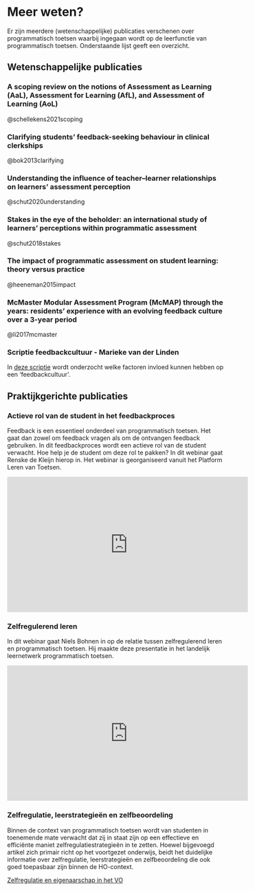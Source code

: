 # Meer weten? 
Er zijn meerdere (wetenschappelijke) publicaties verschenen over programmatisch toetsen waarbij ingegaan wordt op de leerfunctie van programmatisch toetsen. Onderstaande lijst geeft een overzicht.  

## Wetenschappelijke publicaties 

### A scoping review on the notions of Assessment as Learning (AaL), Assessment for Learning (AfL), and Assessment of Learning (AoL) 

@schellekens2021scoping

### Clarifying students’ feedback-seeking behaviour in clinical clerkships 

@bok2013clarifying

### Understanding the influence of teacher--learner relationships on learners’ assessment perception 

@schut2020understanding

### Stakes in the eye of the beholder: an international study of learners’ perceptions within programmatic assessment 

@schut2018stakes

### The impact of programmatic assessment on student learning: theory versus practice 

@heeneman2015impact

### McMaster Modular Assessment Program (McMAP) through the years: residents' experience with an evolving feedback culture over a 3-year period 

@li2017mcmaster

### Scriptie feedbackcultuur - Marieke van der Linden

In [deze scriptie](https://lerenvantoetsen.nl/wp-content/uploads/2021/11/Scriptie-Feedbackcultuur_Marieke-van-der-Linden-170717.pdf) wordt onderzocht welke factoren invloed kunnen hebben op een 'feedbackcultuur'.

## Praktijkgerichte publicaties 

### Actieve rol van de student in het feedbackproces 

Feedback is een essentieel onderdeel van programmatisch toetsen. Het gaat dan zowel om feedback vragen als om de ontvangen feedback gebruiken. In dit feedbackproces wordt een actieve rol van de student verwacht. Hoe help je de student om deze rol te pakken? In dit webinar gaat Renske de Kleijn hierop in. Het webinar is georganiseerd vanuit het Platform Leren van Toetsen. 

<iframe width="560" height="315" src="https://www.youtube.com/embed/rN8w3rvvugY" title="YouTube video player" frameborder="0" allow="accelerometer; autoplay; clipboard-write; encrypted-media; gyroscope; picture-in-picture" allowfullscreen></iframe>

### Zelfregulerend leren 

In dit webinar gaat Niels Bohnen in op de relatie tussen zelfregulerend leren en programmatisch toetsen. Hij maakte deze presentatie in het landelijk leernetwerk programmatisch toetsen. 

<iframe width="560" height="315" src="https://www.youtube.com/embed/dtKdXHdGJy0" title="YouTube video player" frameborder="0" allow="accelerometer; autoplay; clipboard-write; encrypted-media; gyroscope; picture-in-picture" allowfullscreen></iframe>

### Zelfregulatie, leerstrategieën en zelfbeoordeling 

Binnen de context van programmatisch toetsen wordt van studenten in toenemende mate verwacht dat zij in staat zijn op een effectieve en efficiënte maniet zelfregulatiestrategieën in te zetten. Hoewel bijgevoegd artikel zich primair richt op het voortgezet onderwijs, beidt het duidelijke informatie over zelfregulatie, leerstrategieën en zelfbeoordeling die ook goed toepasbaar zijn binnen de HO-context. 

[Zelfregulatie en eigenaarschap in het VO](https://drive.google.com/file/d/1-s9HDDE7EnKMaj6bdddYN4s1DXp8GC--/view?usp=share_link)

